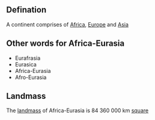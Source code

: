 ==Defination==
A continent comprises of [[Africa]], [[Europe]] and [[Asia]]

==Other words for Africa-Eurasia==
*Eurafrasia
*Eurasica
*Africa-Eurasia
*Afro-Eurasia

==Landmass==
The [[landmass]] of Africa-Eurasia is 84 360 000 km [[square]]